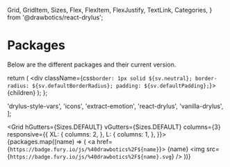   Grid,
  GridItem,
  Sizes,
  Flex,
  FlexItem,
  FlexJustify,
  TextLink,
  Categories,
} from '@drawbotics/react-drylus';


# Packages


Below are the different packages and their current version.

  return (
    <div className={css`
      border: 1px solid ${sv.neutral};
      border-radius: ${sv.defaultBorderRadius};
      padding: ${sv.defaultPadding};
    `}>
      {children}
    </div>
  );
};

  'drylus-style-vars',
  'icons',
  'extract-emotion',
  'react-drylus',
  'vanilla-drylus',
];

<Grid
  hGutters={Sizes.DEFAULT}
  vGutters={Sizes.DEFAULT}
  columns={3}
  responsive={{
    XL: {
      columns: 2,
    },
    L: {
      columns: 1,
    },
  }}>
  {packages.map((name) => (
    <GridItem key={name}>
      <Package>
        <Flex justify={FlexJustify.SPACE_BETWEEN}>
          <FlexItem>
            <a href={`https://badge.fury.io/js/%40drawbotics%2F${name}`}>
              <TextLink category={Categories.INFO}>{name}</TextLink>
            </a>
          </FlexItem>
          <FlexItem>
            <img src={`https://badge.fury.io/js/%40drawbotics%2F${name}.svg`} />
          </FlexItem>
        </Flex>
      </Package>
    </GridItem>
  ))}
</Grid>